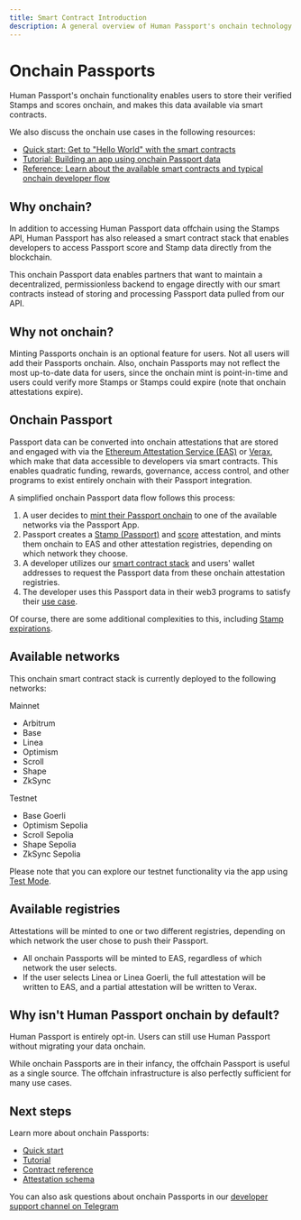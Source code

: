 ```yaml
---
title: Smart Contract Introduction
description: A general overview of Human Passport's onchain technology stack.
---
```


# Onchain Passports

Human Passport's onchain functionality enables users to store their verified Stamps and scores onchain, and makes this data available via smart contracts.

We also discuss the onchain use cases in the following resources:
* [Quick start: Get to "Hello World" with the smart contracts](/building-with-passport/stamps/smart-contracts/quick-start-guide)
* [Tutorial: Building an app using onchain Passport data](/building-with-passport/stamps/smart-contracts/integrating-onchain-stamp-data)
* [Reference: Learn about the available smart contracts and typical onchain developer flow](/building-with-passport/stamps/smart-contracts/contract-reference)

## Why onchain?

In addition to accessing Human Passport data offchain using the Stamps API, Human Passport has also released a smart contract stack that enables developers to access Passport score and Stamp data directly from the blockchain. 

This onchain Passport data enables partners that want to maintain a decentralized, permissionless backend to engage directly with our smart contracts instead of storing and processing Passport data pulled from our API. 

## Why not onchain?

Minting Passports onchain is an optional feature for users. Not all users will add their Passports onchain. Also, onchain Passports may not reflect the most up-to-date data for users, since the onchain mint is point-in-time and users could verify more Stamps or Stamps could expire (note that onchain attestations expire). 

## Onchain Passport

Passport data can be converted into onchain attestations that are stored and engaged with via the [Ethereum Attestation Service (EAS)](https://attest.sh/) or [Verax](https://ver.ax/), which make that data accessible to developers via smart contracts. This enables quadratic funding, rewards, governance, access control, and other programs to exist entirely onchain with their Passport integration. 

A simplified onchain Passport data flow follows this process:
1. A user decides to [mint their Passport onchain](https://support.passport.xyz/passport-knowledge-base/using-passport/onchain-passport) to one of the available networks via the Passport App.
2. Passport creates a [Stamp (Passport)](https://optimism.easscan.org/schema/view/0xd7b8c4ffa4c9fd1ecb3f6db8201e916a8d7dba11f161c1b0b5ccf44ceb8e2a39) and [score](https://optimism.easscan.org/schema/view/0x6ab5d34260fca0cfcf0e76e96d439cace6aa7c3c019d7c4580ed52c6845e9c89) attestation, and mints them onchain to EAS and other attestation registries, depending on which network they choose.
3. A developer utilizes our [smart contract stack](/building-with-passport/smart-contracts/contract-reference#how-to-query-for-onchain-passport-data) and users' wallet addresses to request the Passport data from these onchain attestation registries.
4. The developer uses this Passport data in their web3 programs to satisfy their [use case](/overview/use-cases).

Of course, there are some additional complexities to this, including [Stamp expirations](/building-with-passport/stamps/smart-contracts/onchain-expirations). 

## Available networks

This onchain smart contract stack is currently deployed to the following networks:

Mainnet
* Arbitrum
* Base
* Linea
* Optimism
* Scroll
* Shape
* ZkSync

Testnet
* Base Goerli
* Optimism Sepolia
* Scroll Sepolia
* Shape Sepolia
* ZkSync Sepolia

Please note that you can explore our testnet functionality via the app using [Test Mode](/building-with-passport/stamps/smart-contracts/test-mode).

## Available registries

Attestations will be minted to one or two different registries, depending on which network the user chose to push their Passport.

* All onchain Passports will be minted to EAS, regardless of which network the user selects. 
* If the user selects Linea or Linea Goerli, the full attestation will be written to EAS, and a partial attestation will be written to Verax. 

## Why isn't Human Passport onchain by default?

Human Passport is entirely opt-in. Users can still use Human Passport without migrating your data onchain. 

While onchain Passports are in their infancy, the offchain Passport is useful as a single source. The offchain infrastructure is also perfectly sufficient for many use cases.

## Next steps

Learn more about onchain Passports:
* [Quick start](/building-with-passport/stamps/smart-contracts/quick-start-guide)
* [Tutorial](/building-with-passport/stamps/smart-contracts/integrating-onchain-stamp-data)
* [Contract reference](/building-with-passport/stamps/smart-contracts/contract-reference)
* [Attestation schema](/building-with-passport/stamps/smart-contracts/attestation-schema)

You can also ask questions about onchain Passports in our [developer support channel on Telegram](https://t.me/+Mcp9RsRV7tVmYjZh)
